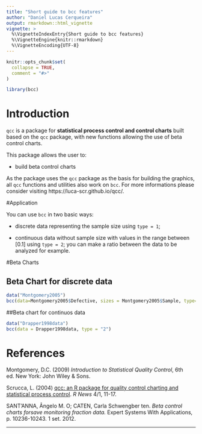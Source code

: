```yaml
---
title: "Short guide to bcc features"
author: "Daniel Lucas Cerqueira"
output: rmarkdown::html_vignette
vignette: >
  %\VignetteIndexEntry{Short guide to bcc features}
  %\VignetteEngine{knitr::rmarkdown}
  %\VignetteEncoding{UTF-8}
---
```


```r
knitr::opts_chunk$set(
  collapse = TRUE,
  comment = "#>"
)
```

```r
library(bcc)
```

# Introduction

`qcc` is a package for **statistical process control and control charts** built based on the `qcc` package, with new functions allowing the use of beta control charts.

This package allows the user to:

- build beta control charts

As the package uses the `qcc` package as the basis for building the graphics, all `qcc` functions and utilities also work on `bcc`. For more informations please consider visiting https://luca-scr.github.io/qcc/.

#Application

You can use `bcc` in two basic ways:

- discrete data representing the sample size using `type = 1`;

- continuous data without sample size with values in the range between [0.1] using `type = 2`; you can make a ratio between the data to be analyzed for example.


#Beta Charts

## Beta Chart for discrete data

```r
data("Montgomery2005")
bcc(data=Montgomery2005$Defective, sizes = Montgomery2005$Sample, type=1)
```

##Beta chart for continuos data

```r
data("Drapper1998data")
bcc(data = Drapper1998data, type = "2")
```

# References

Montgomery, D.C. (2009) *Introduction to Statistical Quality Control*, 6th ed. New York: John Wiley & Sons.

Scrucca, L. (2004) [qcc: an R package for quality control charting and
statistical process control](http://www.stat.unipg.it/luca/misc/Rnews_2004-1-pag11-17.pdf). *R News* 4/1, 11-17.

SANT'ANNA, Ângelo M. O; CATEN, Carla Schwengber ten. *Beta control charts forsave monitoring fraction data.* Expert Systems With Applications, p. 10236-10243. 1 set. 2012.

----

